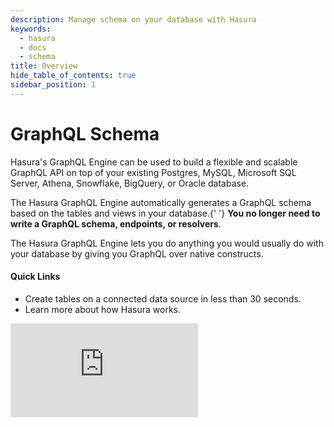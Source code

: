 ```yaml
---
description: Manage schema on your database with Hasura
keywords:
  - hasura
  - docs
  - schema
title: Overview
hide_table_of_contents: true
sidebar_position: 1
---
```



# <Schema /> GraphQL Schema

<div className="overview-header">
  <div className="overview-text">
    <p>
      Hasura's GraphQL Engine can be used to build a flexible and scalable GraphQL API on top of your existing Postgres,
      MySQL, Microsoft SQL Server, Athena, Snowflake, BigQuery, or Oracle database.
    </p>
    <p>
      The Hasura GraphQL Engine automatically generates a GraphQL schema based on the tables and views in your database.{' '}
      <b>You no longer need to write a GraphQL schema, endpoints, or resolvers</b>.
    </p>
    <p>
      The Hasura GraphQL Engine lets you do anything you would usually do with your database by giving you GraphQL over
      native constructs.
    </p>
    <h4>Quick Links</h4>
    <ul>
      <li>
        <VersionedLink to="/schema/quickstart">
          Create tables on a connected data source in less than 30 seconds.
        </VersionedLink>
      </li>
      <li>
        <VersionedLink to="/getting-started/how-it-works/index">Learn more about how Hasura works.</VersionedLink>
      </li>
    </ul>
  </div>
  <iframe
    src="https://www.youtube.com/embed/zV7y7XTQZ3w"
    frameborder="0"
    allow="accelerometer; autoplay; encrypted-media; gyroscope; picture-in-picture"
    allowFullScreen
  />
</div>

## Understanding the GraphQL Schema

<div className="overview-gallery">
  <VersionedLink to="/schema/postgres/postgres-guides/import-data-from-csv/">
    <div className="card">
      <h3>Import data from a CSV</h3>
      <p>
        Learn how to quickly and easily import data from a CSV file into a table in your Postgres database using psql.
      </p>
    </div>
  </VersionedLink>
  <VersionedLink to="/schema/postgres/custom-functions/">
    <div className="card">
      <h3>Extend your GraphQL schema with SQL functions</h3>
      <p>
        Learn how to extend your GraphQL schema with SQL functions. This is useful when you want to add custom business
        logic to your GraphQL API.
      </p>
    </div>
  </VersionedLink>
  <VersionedLink to="/schema/postgres/views/">
    <div className="card">
      <h3>Extend your GraphQL schema with Postgres views</h3>
      <p>
        Learn how to extend your GraphQL schema with Postgres views. This is allows you to view the results of a custom
        query as a virtual table.
      </p>
    </div>
  </VersionedLink>
</div>
